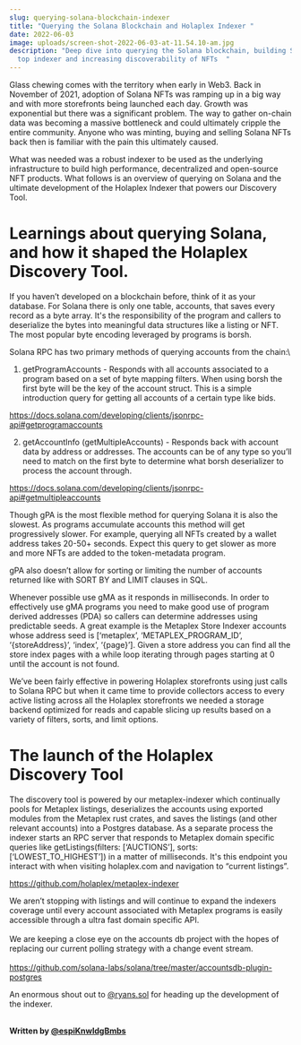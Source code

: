 ```yaml
---
slug: querying-solana-blockchain-indexer
title: "Querying the Solana Blockchain and Holaplex Indexer "
date: 2022-06-03
image: uploads/screen-shot-2022-06-03-at-11.54.10-am.jpg
description: "Deep dive into querying the Solana blockchain, building Solana's
  top indexer and increasing discoverability of NFTs  "
---
```

Glass chewing comes with the territory when early in Web3. Back in November of 2021, adoption of Solana NFTs was ramping up in a big way and with more storefronts being launched each day. Growth was exponential but there was a significant problem. The way to gather on-chain data was becoming a massive bottleneck and could ultimately cripple the entire community. Anyone who was minting, buying and selling Solana NFTs back then is familiar with the pain this ultimately caused. 



What was needed was a robust indexer to be used as the underlying infrastructure to build high performance, decentralized and open-source NFT products. What follows is an overview of querying on Solana and the ultimate development of the Holaplex Indexer that powers our Discovery Tool. 



# Learnings about querying Solana, and how it shaped the Holaplex Discovery Tool.



If you haven’t developed on a blockchain before, think of it as your database. For Solana there is only one table, accounts, that saves every record as a byte array. It's the responsibility of the program and callers to deserialize the bytes into meaningful data structures like a listing or NFT. The most popular byte encoding leveraged by programs is borsh.



Solana RPC has two primary methods of querying accounts from the chain:\
1. getProgramAccounts - Responds with all accounts associated to a program based on a set of byte mapping filters. When using borsh the first byte will be the key of the account struct. This is a simple introduction query for getting all accounts of a certain type like bids.



<https://docs.solana.com/developing/clients/jsonrpc-api#getprogramaccounts>



2. getAccountInfo (getMultipleAccounts) - Responds back with account data by address or addresses. The accounts can be of any type so you’ll need to match on the first byte to determine what borsh deserializer to process the account through.



<https://docs.solana.com/developing/clients/jsonrpc-api#getmultipleaccounts>



Though gPA is the most flexible method for querying Solana it is also the slowest. As programs accumulate accounts this method will get progressively slower. For example, querying all NFTs created by a wallet address takes 20-50+ seconds. Expect this query to get slower as more and more NFTs are added to the token-metadata program.



gPA also doesn’t allow for sorting or limiting the number of accounts returned like with SORT BY and LIMIT clauses in SQL.



Whenever possible use gMA as it responds in milliseconds. In order to effectively use gMA programs you need to make good use of program derived addresses (PDA) so callers can determine addresses using predictable seeds. A great example is the Metaplex Store Indexer accounts whose address seed is \[‘metaplex’, ‘METAPLEX_PROGRAM_ID’, ‘{storeAddress}’, ‘index’, ‘{page}’]. Given a store address you can find all the store index pages with a while loop iterating through pages starting at 0 until the account is not found.

We’ve been fairly effective in powering Holaplex storefronts using just calls to Solana RPC but when it came time to provide collectors access to every active listing across all the Holaplex storefronts we needed a storage backend optimized for reads and capable slicing up results based on a variety of filters, sorts, and limit options.  



# The launch of the Holaplex Discovery Tool



The discovery tool is powered by our metaplex-indexer which continually pools for Metaplex listings, deserializes the accounts using exported modules from the Metaplex rust crates, and saves the listings (and other relevant accounts) into a Postgres database. As a separate process the indexer starts an RPC server that responds to Metaplex domain specific queries like getListings(filters: \[‘AUCTIONS’], sorts: \[‘LOWEST_TO_HIGHEST’]) in a matter of milliseconds. It's this endpoint you interact with when visiting holaplex.com and navigation to “current listings”.



<https://github.com/holaplex/metaplex-indexer>



We aren’t stopping with listings and will continue to expand the indexers coverage until every account associated with Metaplex programs is easily accessible through a ultra fast domain specific API.\
\
We are keeping a close eye on the accounts db project with the hopes of replacing our current polling strategy with a change event stream.\
\
https://github.com/solana-labs/solana/tree/master/accountsdb-plugin-postgres



An enormous shout out to [@ryans.sol](https://twitter.com/ryans_sol) for heading up the development of the indexer.

**\
Written by [@espiKnwldgBmbs](https://twitter.com/espiKnwldgBmbs)**
